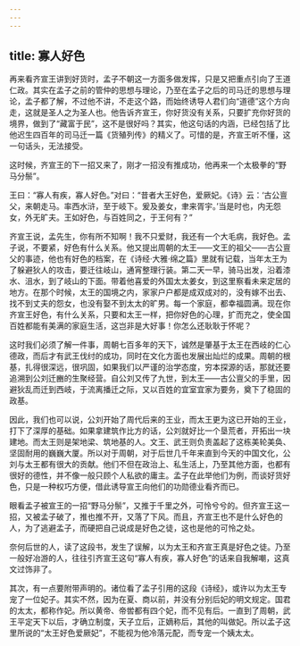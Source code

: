 ```yaml
---
---
---
```

title: 寡人好色
---




再来看齐宣王讲到好货时，孟子不朝这一方面多做发挥，只是又把重点引向了王道仁政。其实在孟子之前的管仲的思想与理论，乃至在孟子之后的司马迁的思想与理论，孟子都了解，不过他不讲，不走这个路，而始终诱导人君们向“道德”这个方向走，这就是圣人之为圣人也。他告诉齐宣王，你好货没有关系，只要扩充你好货的境界，做到了“藏富于民”，这不是很好吗？其实，他这句话的内涵，已经包括了比他迟生四百年的司马迁一篇《货殖列传》的精义了。可惜的是，齐宣王听不懂，这一句话头，无法接受。

这时候，齐宣王的下一招又来了，刚才一招没有推成功，他再来一个太极拳的“野马分鬃”。

王曰：“寡人有疾，寡人好色。”对曰：“昔者大王好色，爱厥妃。《诗》云：‘古公亶父，来朝走马。率西水浒，至于岐下。爰及姜女，聿来胥宇。’当是时也，内无怨女，外无旷夫。王如好色，与百姓同之，于王何有？”

齐宣王说，孟先生，你有所不知啊！我不只爱财，我还有一个大毛病，我好色。孟子说，不要紧，好色有什么关系。他又提出周朝的太王——文王的祖父——古公亶父的事迹，他也有好色的档案，在《诗经·大雅·绵之篇》里就有记载，当年太王为了躲避狄人的攻击，要迁往岐山，通宵整理行装。第二天一早，骑马出发，沿着漆水、沮水，到了岐山的下面。带着他喜爱的外国太太姜女，到这里察看未来定居的地方。在那个时候，太王的国境之内，家家户户都是成双成对的，没有嫁不出去、找不到丈夫的怨女，也没有娶不到太太的旷男。每一个家庭，都幸福圆满。现在你齐宣王好色，有什么关系，只要和太王一样，把你好色的心理，扩而充之，使全国百姓都能有美满的家庭生活，这岂非是大好事！你怎么还耿耿于怀呢？

这时我们必须了解一件事，周朝七百多年的天下，诚然是肇基于太王在西岐的仁心德政，而后才有武王伐纣的成功，同时在文化方面也发展出灿烂的成果。周朝的根基，扎得很深远，很巩固，如果我们以严谨的治学态度，穷本探源的话，那就还要追溯到公刘迁豳的生聚经营。自公刘又传了九世，到太王——古公亶父的手里，因避狄乱而迁到西岐，于流离播迁之际，又以百姓的宜室宜家为要务，奠下了稳固的政基。

因此，我们也可以说，公刘开始了周代后来的王业，而太王更为这已开始的王业，打下了深厚的基础。如果拿建筑作比方的话，公刘就好比一个垦荒者，开拓出一块建地。而太王则是架地梁、筑地基的人。文王、武王则负责盖起了这栋美轮美奂、坚固耐用的巍巍大厦。所以对于周朝，对于后世几千年来直到今天的中国文化，公刘与太王都有很大的贡献。他们不但在政治上、私生活上，乃至其他方面，也都有很好的德性，并不像一般只顾个人私欲的庸主。孟子在此举他们为例，而谈好货好色，只是一种权巧方便，借此诱导宣王向他们的功勋德业看齐而已。

眼看孟子被宣王的一招“野马分鬃”，又推于千里之外，可怜兮兮的。但齐宣王这一招，又被孟子破了，推也推不开，又落了下风。而且，齐宣王也不是什么好色的人，为了逃避孟子，而硬把自己说成是好色之徒，这也是他的可怜之处。

奈何后世的人，读了这段书，发生了误解，以为太王和齐宣王真是好色之徒。乃至一般好冶游的人，往往引齐宣王这句“寡人有疾，寡人好色”的话来自我解嘲，这真文过饰非了。

其次，有一点要附带声明的。诸位看了孟子引用的这段《诗经》，或许以为太王专宠了一位妃子。其实不然，因为在夏、商以前，并没有分别后妃的明文规定。国君的太太，都称作妃。所以黄帝、帝喾都有四个妃，而不见有后。一直到了周朝，武王平定天下以后，才确立制度，天子立后，正嫡称后，其他的叫做妃。所以孟子这里所说的“太王好色爱厥妃”，不能视为他冷落元配，而专宠一个姨太太。